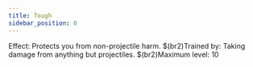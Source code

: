 ```yaml
---
title: Tough
sidebar_position: 0
---
```



Effect: Protects you from non-projectile harm. $(br2)Trained by: Taking damage from anything but projectiles. $(br2)Maximum level: 10

